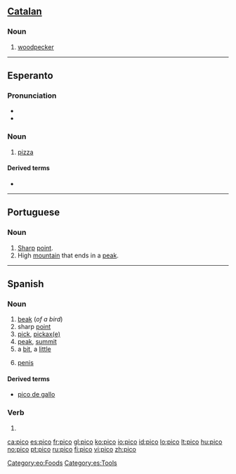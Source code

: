 {{also|Pico|pico-|piĉo|picó}}
==[[Catalan]]==

===Noun===
{{infl|ca|noun}}

# [[woodpecker]]

{{attention|ca}}
----

==Esperanto==

===Pronunciation===
* {{IPA|/ˈpitso/|lang=eo}}
* {{hyphenation|pi|co}}

===Noun===
{{eo-noun}}

# [[pizza]]

====Derived terms====
* {{l|eo|picejo}}

[[Category:eo:Foods]]

----

==Portuguese==

===Noun===
{{infl|pt|noun|plural|picos}}

# [[sharp|Sharp]] [[point]].
# High [[mountain]] that ends in a [[peak]].

----

==Spanish==

===Noun===
{{es-noun-m}}

# [[beak]] (''of a bird'')
# sharp [[point]]
# [[pick]], [[pickaxe|pickax(e)]]
# [[peak]], [[summit]]
# a [[bit]], a [[little]]
# {{context|colloquial|Chile|lang=es}} [[penis]]

====Derived terms====
* [[pico de gallo]]

===Verb===
{{es-verb-form|picar}}
 
# {{es-verb form of|ending=ar|mood=indicative|tense=present|pers=1|number=singular|[[picar]]}}

[[Category:es:Tools]]

[[ca:pico]]
[[es:pico]]
[[fr:pico]]
[[gl:pico]]
[[ko:pico]]
[[io:pico]]
[[id:pico]]
[[lo:pico]]
[[lt:pico]]
[[hu:pico]]
[[no:pico]]
[[pt:pico]]
[[ru:pico]]
[[fi:pico]]
[[vi:pico]]
[[zh:pico]]